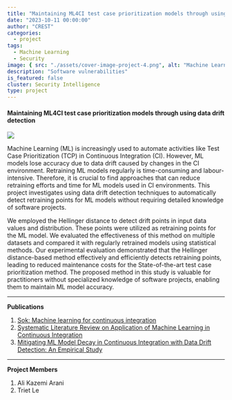 ```yaml
---
title: "Maintaining ML4CI test case prioritization models through using data drift detection"
date: "2023-10-11 00:00:00"
author: "CREST"
categories:
  - project
tags:
  - Machine Learning
  - Security
image: { src: "./assets/cover-image-project-4.png", alt: "Machine Learning" }
description: "Software vulnerabilities"
is_featured: false
cluster: Security Intelligence
type: project
---
```


#### Maintaining ML4CI test case prioritization models through using data drift detection

![](./assets/cover-image-project-4.png)

Machine Learning (ML) is increasingly used to automate activities like Test Case Prioritization (TCP) in Continuous Integration (CI). However, ML models lose accuracy due to data drift caused by changes in the CI environment. Retraining ML models regularly is time-consuming and labour-intensive. Therefore, it is crucial to find approaches that can reduce retraining efforts and time for ML models used in CI environments. This project investigates using data drift detection techniques to automatically detect retraining points for ML models without requiring detailed knowledge of software projects.

We employed the Hellinger distance to detect drift points in input data values and distribution. These points were utilized as retraining points for the ML model. We evaluated the effectiveness of this method on multiple datasets and compared it with regularly retrained models using statistical methods. Our experimental evaluation demonstrated that the Hellinger distance-based method effectively and efficiently detects retraining points, leading to reduced maintenance costs for the State-of-the-art test case prioritization method. The proposed method in this study is valuable for practitioners without specialized knowledge of software projects, enabling them to maintain ML model accuracy.

---

**Publications**

1. [Sok: Machine learning for continuous integration](https://ieeexplore.ieee.org/abstract/document/10189045/)
2. [Systematic Literature Review on Application of Machine Learning in Continuous Integration](https://arxiv.org/abs/2305.12695)
3. [Mitigating ML Model Decay in Continuous Integration with Data Drift Detection: An Empirical Study](https://arxiv.org/abs/2305.12736)

---

**Project Members**

1. Ali Kazemi Arani
2. Triet Le